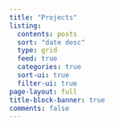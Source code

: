 ```yaml
---
title: "Projects"
listing: 
  contents: posts
  sort: "date desc"
  type: grid
  feed: true
  categories: true
  sort-ui: true
  filter-ui: true
page-layout: full
title-block-banner: true
comments: false
---
```

